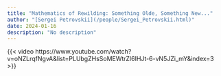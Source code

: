 ```yaml
---
title: "Mathematics of Rewilding: Something Olde, Something New..."
author: "[Sergei Petrovskii](/people/Sergei_Petrovskii.html)"
date: 2024-01-16
description: "No description"
---
```


{{< video https://www.youtube.com/watch?v=oNZLrqfNgvA&list=PLUbgZHsSoMEWtrZI6IHJt-6-vN5JZi_mY&index=3 >}}


